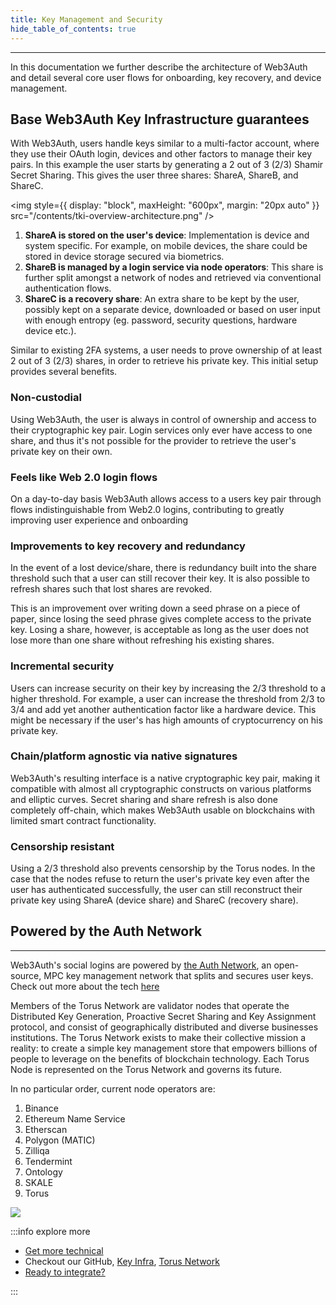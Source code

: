 ```yaml
---
title: Key Management and Security
hide_table_of_contents: true
---
```


---

In this documentation we further describe the architecture of Web3Auth and detail several core user flows for onboarding, key recovery, and device
management.

## Base Web3Auth Key Infrastructure guarantees

With Web3Auth, users handle keys similar to a multi-factor account, where they use their OAuth login, devices and other factors to manage their key
pairs. In this example the user starts by generating a 2 out of 3 (2/3) Shamir Secret Sharing. This gives the user three shares: ShareA, ShareB, and
ShareC.

<img style={{ display: "block", maxHeight: "600px", margin: "20px auto" }} src="/contents/tki-overview-architecture.png" />

1. **ShareA is stored on the user's device**: Implementation is device and system specific. For example, on mobile devices, the share could be stored
   in device storage secured via biometrics.
2. **ShareB is managed by a login service via node operators**: This share is further split amongst a network of nodes and retrieved via conventional
   authentication flows.
3. **ShareC is a recovery share**: An extra share to be kept by the user, possibly kept on a separate device, downloaded or based on user input with
   enough entropy (eg. password, security questions, hardware device etc.).

Similar to existing 2FA systems, a user needs to prove ownership of at least 2 out of 3 (2/3) shares, in order to retrieve his private key. This
initial setup provides several benefits.

### Non-custodial

Using Web3Auth, the user is always in control of ownership and access to their cryptographic key pair. Login services only ever have access to one
share, and thus it's not possible for the provider to retrieve the user's private key on their own.

### Feels like Web 2.0 login flows

On a day-to-day basis Web3Auth allows access to a users key pair through flows indistinguishable from Web2.0 logins, contributing to greatly improving
user experience and onboarding

### Improvements to key recovery and redundancy

In the event of a lost device/share, there is redundancy built into the share threshold such that a user can still recover their key. It is also
possible to refresh shares such that lost shares are revoked.

This is an improvement over writing down a seed phrase on a piece of paper, since losing the seed phrase gives complete access to the private key.
Losing a share, however, is acceptable as long as the user does not lose more than one share without refreshing his existing shares.

### Incremental security

Users can increase security on their key by increasing the 2/3 threshold to a higher threshold. For example, a user can increase the threshold from
2/3 to 3/4 and add yet another authentication factor like a hardware device. This might be necessary if the user's has high amounts of cryptocurrency
on his private key.

### Chain/platform agnostic via native signatures

Web3Auth's resulting interface is a native cryptographic key pair, making it compatible with almost all cryptographic constructs on various platforms
and elliptic curves. Secret sharing and share refresh is also done completely off-chain, which makes Web3Auth usable on blockchains with limited smart
contract functionality.

### Censorship resistant

Using a 2/3 threshold also prevents censorship by the Torus nodes. In the case that the nodes refuse to return the user's private key even after the
user has authenticated successfully, the user can still reconstruct their private key using ShareA (device share) and ShareC (recovery share).

## Powered by the Auth Network

---

Web3Auth's social logins are powered by [the Auth Network](https://tor.us), an open-source, MPC key management network that splits and secures user
keys. Check out more about the tech [here](https://tor.us)

Members of the Torus Network are validator nodes that operate the Distributed Key Generation, Proactive Secret Sharing and Key Assignment protocol,
and consist of geographically distributed and diverse businesses institutions. The Torus Network exists to make their collective mission a reality: to
create a simple key management store that empowers billions of people to leverage on the benefits of blockchain technology. Each Torus Node is
represented on the Torus Network and governs its future.

<div style={{display: "flex", flexWrap: "wrap", gap: "10px"}}>
<div style={{flexBasis: "30%", flexGrow: "10"}}>
In no particular order, current node operators are:

1. Binance
2. Ethereum Name Service
3. Etherscan
4. Polygon (MATIC)
5. Zilliqa
6. Tendermint
7. Ontology
8. SKALE
9. Torus

</div>
<div style={{flexBasis:"30%", flexGrow: "1", alignItems: "center" }} >
<img style={{ display: "block", maxHeight: "500px", alignSelf: "center" }} src="/images/torus-network.png" />
</div>
</div>

:::info explore more

- [Get more technical](https://docs.tor.us/key-infrastructure/technical-architecture)
- Checkout our GitHub, [Key Infra](https://github.com/tkey/tkey), [Torus Network](https://github.com/torusresearch/torus-node)
- [Ready to integrate?](/get-started)

:::

